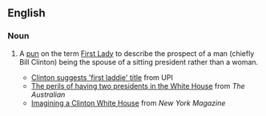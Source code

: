 ==English==

===Noun===
{{wikipedia|First Lady}}
{{en-noun|head=[[first|First]] [[laddie|Laddie]]|First Laddies}}

# {{label|en|US}} A [[pun]] on the term [[First Lady]] to describe the prospect of a man (chiefly Bill Clinton) being the spouse of a sitting president rather than a woman.
#* [http://www.upi.com/NewsTrack/Quirks/2007/09/06/clinton_suggests_first_laddie_title/4634/ Clinton suggests 'first laddie' title] from UPI
#* [http://www.theaustralian.news.com.au/story/0,25197,22909553-20261,00.html The perils of having two presidents in the White House] from ''The Australian''
#* [http://nymag.com/news/politics/38362/ Imagining a Clinton White House] from ''New York Magazine''